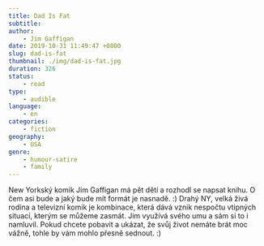 ```yaml
---
title: Dad Is Fat
subtitle:
author:
    - Jim Gaffigan
date: 2019-10-31 11:49:47 +0800
slug: dad-is-fat
thumbnail: ./img/dad-is-fat.jpg
duration: 326
status:
    - read
type:
    - audible
language:
    - en
categories:
    - fiction
geography:
    - USA
genre:
    - humour-satire
    - family
---
```


New Yorkský komik Jim Gaffigan má pět dětí a rozhodl se napsat knihu. O čem asi bude a jaký bude mít formát je nasnadě. :) Drahý NY, velká živá rodina a televizní komik je kombinace, která dává vznik nespočtu vtipných situací, kterým se můžeme zasmát. Jim využívá svého umu a sám si to i namluvil. Pokud chcete pobavit a ukázat, že svůj život nemáte brát moc vážně, tohle by vám mohlo přesně sednout. :)
